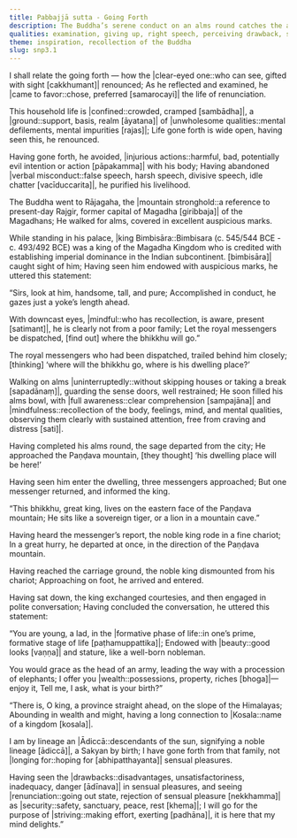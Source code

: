 ```yaml
---
title: Pabbajjā sutta - Going Forth
description: The Buddha’s serene conduct on an alms round catches the attention of King Bimbisāra. In the ensuing encounter, the king offers him wealth and royal pleasures, but the Buddha shares his insight on the drawbacks in sensual pleasures, his view of renunciation as security and where his mind delights in.
qualities: examination, giving up, right speech, perceiving drawback, safety, right effort
theme: inspiration, recollection of the Buddha
slug: snp3.1
---
```


I shall relate the going forth —
how the |clear-eyed one::who can see, gifted with sight [cakkhumant]| renounced;
As he reflected and examined,
he |came to favor::chose, preferred [samarocayi]| the life of renunciation.

This household life is |confined::crowded, cramped [sambādha]|,
a |ground::support, basis, realm [āyatana]| of |unwholesome qualities::mental defilements, mental impurities [rajas]|;
Life gone forth is wide open,
having seen this, he renounced.

Having gone forth, he avoided,
|injurious actions::harmful, bad, potentially evil intention or action [pāpakamma]| with his body;
Having abandoned |verbal misconduct::false speech, harsh speech, divisive speech, idle chatter [vacīduccarita]|,
he purified his livelihood.

The Buddha went to Rājagaha,
the |mountain stronghold::a reference to present-day Rajgir, former capital of Magadha [giribbaja]| of the Magadhans;
He walked for alms,
covered in excellent auspicious marks.

While standing in his palace,
|king Bimbisāra::Bimbisara (c. 545/544 BCE - c. 493/492 BCE) was a king of the Magadha Kingdom who is credited with establishing imperial dominance in the Indian subcontinent. [bimbisāra]| caught sight of him;
Having seen him endowed with auspicious marks,
he uttered this statement:

“Sirs, look at him,
handsome, tall, and pure;
Accomplished in conduct,
he gazes just a yoke’s length ahead.

With downcast eyes, |mindful::who has recollection, is aware, present [satimant]|,
he is clearly not from a poor family;
Let the royal messengers be dispatched,
[find out] where the bhikkhu will go.”

The royal messengers who had been dispatched,
trailed behind him closely;
[thinking] ‘where will the bhikkhu go,
where is his dwelling place?’

Walking on alms |uninterruptedly::without skipping houses or taking a break [sapadānaṃ]|,
guarding the sense doors, well restrained;
He soon filled his alms bowl,
with |full awareness::clear comprehension [sampajāna]| and |mindfulness::recollection of the body, feelings, mind, and mental qualities, observing them clearly with sustained attention, free from craving and distress [sati]|.

Having completed his alms round,
the sage departed from the city;
He approached the Paṇḍava mountain,
[they thought] ‘his dwelling place will be here!’

Having seen him enter the dwelling,
three messengers approached;
But one messenger returned,
and informed the king.

“This bhikkhu, great king,
lives on the eastern face of the Paṇḍava mountain;
He sits like a sovereign tiger,
or a lion in a mountain cave.”

Having heard the messenger’s report,
the noble king rode in a fine chariot;
In a great hurry, he departed at once,
in the direction of the Paṇḍava mountain.

Having reached the carriage ground,
the noble king dismounted from his chariot;
Approaching on foot,
he arrived and entered.

Having sat down, the king exchanged courtesies,
and then engaged in polite conversation;
Having concluded the conversation,
he uttered this statement:

“You are young, a lad,
in the |formative phase of life::in one’s prime, formative stage of life [paṭhamuppattika]|;
Endowed with |beauty::good looks [vaṇṇa]| and stature,
like a well-born nobleman.

You would grace as the head of an army,
leading the way with a procession of elephants;
I offer you |wealth::possessions, property, riches [bhoga]|—enjoy it,
Tell me, I ask, what is your birth?”

“There is, O king, a province straight ahead,
on the slope of the Himalayas;
Abounding in wealth and might,
having a long connection to |Kosala::name of a kingdom [kosala]|.

I am by lineage an |Ādiccā::descendants of the sun, signifying a noble lineage [ādiccā]|,
a Sakyan by birth;
I have gone forth from that family,
not |longing for::hoping for [abhipatthayanta]| sensual pleasures.

Having seen the |drawbacks::disadvantages, unsatisfactoriness, inadequacy, danger [ādīnava]| in sensual pleasures,
and seeing |renunciation::going out state, rejection of sensual pleasure [nekkhamma]| as |security::safety, sanctuary, peace, rest [khema]|;
I will go for the purpose of |striving::making effort, exerting [padhāna]|,
it is here that my mind delights.”